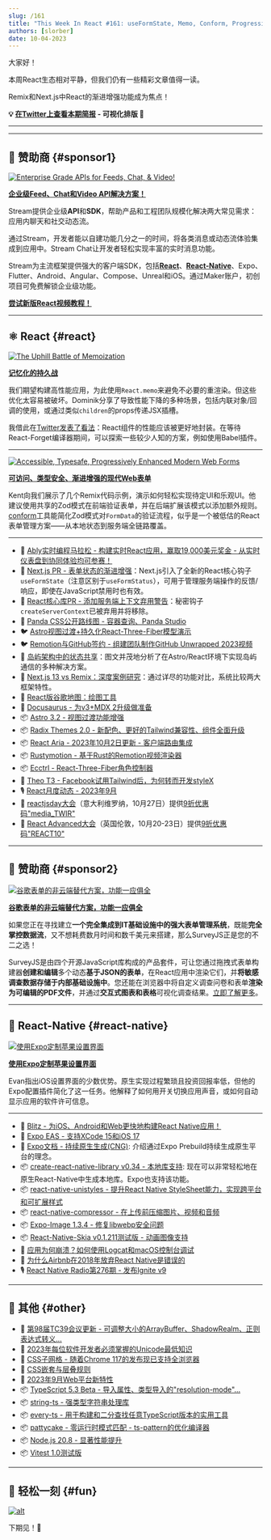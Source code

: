 ```yaml
---
slug: /161
title: "This Week In React #161: useFormState, Memo, Conform, Progressive Enhancement, Astro, Radix, React-Aria, Rustymotion, Ecctrl, Expo Apple Settings, Unistyles, TypeScript, TC39..."
authors: [slorber]
date: 10-04-2023
---
```


大家好！

本周React生态相对平静，但我们仍有一些精彩文章值得一读。

Remix和Next.js中React的渐进增强功能成为焦点！

<!-- truncate -->

**💡 [在Twitter上查看本期简报](https://slo.im/thread) - 可视化排版 🎨**

---


<Support />

---

## 💸 赞助商 {#sponsor1}

[![Enterprise Grade APIs for Feeds, Chat, & Video!](/emails/issues/153/stream.jpg)](https://getstream.io/video/voice-calling/?utm_source=thisweekinreact&utm_medium=sponsorship&utm_content=&utm_campaign=thisweekinreact_July2023_video_klmh22)

[**企业级Feed、Chat和Video API解决方案！**](https://getstream.io/video/docs/react/?utm_source=thisweekinreact&utm_medium=sponsorship&utm_content=&utm_campaign=thisweekinreact_July2023_video_klmh22)

Stream提供企业级**API**和**SDK**，帮助产品和工程团队规模化解决两大常见需求：应用内聊天和社交动态流。

通过Stream，开发者能以自建功能几分之一的时间，将各类消息或动态流体验集成到应用中。Stream Chat让开发者轻松实现丰富的实时消息功能。

Stream为主流框架提供强大的客户端SDK，包括[**React**](https://getstream.io/chat/sdk/react/?utm_source=thisweekinreact&utm_medium=sponsorship&utm_content=&utm_campaign=thisweekinreact_July2023_video_klmh22)、[**React-Native**](https://getstream.io/chat/sdk/react-native/?utm_source=thisweekinreact&utm_medium=sponsorship&utm_content=&utm_campaign=thisweekinreact_July2023_video_klmh22)、Expo、Flutter、Android、Angular、Compose、Unreal和iOS。通过Maker账户，初创项目可免费解锁企业级功能。

[**尝试新版React视频教程！**](https://getstream.io/video/docs/react/?utm_source=thisweekinreact&utm_medium=sponsorship&utm_content=&utm_campaign=thisweekinreact_July2023_video_klmh22)

---

## ⚛️ React {#react}

[![The Uphill Battle of Memoization](/emails/issues/161/memo.jpg)](https://tkdodo.eu/blog/the-uphill-battle-of-memoization)

[**记忆化的持久战**](https://tkdodo.eu/blog/the-uphill-battle-of-memoization)

我们期望构建高性能应用，为此使用`React.memo`来避免不必要的重渲染。但这些优化太容易被破坏。Dominik分享了导致性能下降的多种场景，包括内联对象/回调的使用，或通过类似`children`的props传递JSX插槽。

我借此在[Twitter发表了看法](https://twitter.com/sebastienlorber/status/1709258817844752794)：React组件的性能应该被更好地封装。在等待React-Forget编译器期间，可以探索一些较少人知的方案，例如使用Babel插件。

---

[![Accessible, Typesafe, Progressively Enhanced Modern Web Forms](/emails/issues/161/epicweb.jpg)](https://www.epicweb.dev/accessible-typesafe-progressively-enhanced-modern-web-forms)

[**可访问、类型安全、渐进增强的现代Web表单**](https://www.epicweb.dev/accessible-typesafe-progressively-enhanced-modern-web-forms)

Kent向我们展示了几个Remix代码示例，演示如何轻松实现待定UI和乐观UI。他建议使用共享的Zod模式在前端验证表单，并在后端扩展该模式以添加额外规则。[conform](https://conform.guide/)工具能简化Zod模式对`FormData`的验证流程，似乎是一个被低估的React表单管理方案——从本地状态到服务端全链路覆盖。

---

- 💸 [Ably实时编程马拉松 - 构建实时React应用，赢取19,000美元奖金 - 从实时仪表盘到协同体验均可参赛！](https://ably.devpost.com/?utm_campaign=23-hackathon&utm_source=thisweekinreact&utm_medium=referral)
- 👀 [Next.js PR - 表单状态的渐进增强](https://github.com/vercel/next.js/pull/55584)：Next.js引入了全新的React核心钩子`useFormState`（注意区别于`useFormStatus`），可用于管理服务端操作的反馈/响应，即使在JavaScript禁用时也有效。
- 👀 [React核心库PR - 添加服务端上下文弃用警告](https://github.com/facebook/react/pull/27424)：秘密钩子`createServerContext`已被弃用并将移除。
- 👀 [Panda CSS公开路线图 - 容器查询、Panda Studio](https://panda-css.canny.io/)
- 🐦 [Astro视图过渡+持久化React-Three-Fiber模型演示](https://twitter.com/astrodotbuild/status/1707918024471355406)
- 🐦 [Remotion与GitHub签约 - 组建团队制作GitHub Unwrapped 2023视频](https://twitter.com/Remotion/status/1707664519403614323)
- 📜 [岛屿架构中的状态共享](https://frontendatscale.com/blog/islands-architecture-state/)：图文并茂地分析了在Astro/React环境下实现岛屿通信的多种解决方案。
- 📜 [Next.js 13 vs Remix：深度案例研究](https://prateeksurana.me/blog/nextjs-13-vs-remix-an-in-depth-case-study/)：通过详尽的功能对比，系统比较两大框架特性。
- 📜 [React版谷歌地图：绘图工具](https://sudolabs.com/insights/react-google-maps-drawing-tools)
- 📜 [Docusaurus - 为v3+MDX 2升级做准备](https://docusaurus.io/blog/preparing-your-site-for-docusaurus-v3)
- 📦 [Astro 3.2 - 视图过渡功能增强](https://astro.build/blog/astro-320/)
- 📦 [Radix Themes 2.0 - 新配色、更好的Tailwind兼容性、组件全面升级](https://www.radix-ui.com/themes/docs/overview/releases#200)
- 📦 [React Aria - 2023年10月2日更新 - 客户端路由集成](https://react-spectrum.adobe.com/releases/2023-10-02.html)
- 📦 [Rustymotion - 基于Rust的Remotion视频渲染器](https://github.com/clearlysid/rustymotion)
- 📦 [Ecctrl - React-Three-Fiber角色控制器](https://github.com/pmndrs/ecctrl)
- 🎥 [Theo T3 - Facebook试用Tailwind后，为何转而开发styleX](https://www.youtube.com/watch?v=PHV94q7BivI)
- 🎙️ [React月度动态 - 2023年9月](https://podcasters.spotify.com/pod/show/reactiflux/episodes/This-Month-in-React--September-2023-e29vb6o)
- 👥 [reactjsday大会](https://2023.reactjsday.it/)（意大利维罗纳，10月27日）提供[9折优惠码"media_TWIR"](https://ti.to/grusp/reactjsday-2023/discount/media_TWIR)
- 👥 [React Advanced大会](https://reactadvanced.com/?utm_source=email&utm_medium=thisweekinreact)（英国伦敦，10月20-23日）提供[9折优惠码"REACT10"](https://ti.to/gitnation/react-advanced-london-2023/discount/REACT10)

<SubscribeFormEmbed placement="middle" />

---

## 💸 赞助商 {#sponsor2}

[![谷歌表单的非云端替代方案，功能一应俱全](/emails/issues/155/surveyjs.jpg)](https://surveyjs.io/?utm_source=thisweekinreact&utm_medium=email)

**[谷歌表单的非云端替代方案，功能一应俱全](https://surveyjs.io/?utm_source=thisweekinreact&utm_medium=email)**

如果您正在寻找建立**一个完全集成到IT基础设施中的强大表单管理系统**，既能**完全掌控数据流**，又不想耗费数月时间和数千美元来搭建，那么SurveyJS正是您的不二之选！

SurveyJS是由四个开源JavaScript库构成的产品套件，可让您通过拖拽式表单构建器**创建和编辑**多个动态**基于JSON的表单**，在React应用中渲染它们，并**将敏感调查数据存储于内部基础设施中**。您还能在浏览器中将自定义调查问卷和表单**渲染为可编辑的PDF文件**，并通过**交互式图表和表格**可视化调查结果。[立即了解更多](https://surveyjs.io/?utm_source=thisweekinreact&utm_medium=email)。

---

## 📱 React-Native {#react-native}

[![使用Expo定制苹果设置界面](/emails/issues/161/exposettings.jpg)](https://evanbacon.dev/blog/apple-settings)

[**使用Expo定制苹果设置界面**](https://evanbacon.dev/blog/apple-settings)

Evan指出iOS设置界面的少数优势。原生实现过程繁琐且投资回报率低，但他的Expo配置插件简化了这一任务。他解释了如何用开关切换应用声音，或如何自动显示应用的软件许可信息。

---

- 💸 [Blitz - 为iOS、Android和Web更快地构建React Native应用！](https://www.blitz-rn.com/)
- 📜 [Expo EAS - 支持XCode 15和iOS 17](https://expo.dev/changelog/2023/09-28-new-xcode-ios)
- 📖 [Expo文档 - 持续原生生成(CNG)](https://docs.expo.dev/workflow/continuous-native-generation/): 介绍通过Expo Prebuild持续生成原生平台的理念。
- 📦 [create-react-native-library v0.34 - 本地库支持](https://github.com/callstack/react-native-builder-bob/releases/tag/create-react-native-library%400.34.0): 现在可以非常轻松地在原生React-Native中生成本地库。Expo也支持该功能。
- 📦 [react-native-unistyles - 提升React Native StyleSheet能力，实现跨平台和可扩展样式](https://github.com/jpudysz/react-native-unistyles)
- 📦 [react-native-compressor - 在上传前压缩图片、视频和音频](https://github.com/numandev1/react-native-compressor)
- 📦 [Expo-Image 1.3.4 - 修复libwebp安全问题](https://expo.dev/changelog/2023/09-29-libwebp)
- 📦 [React-Native-Skia v0.1.211测试版 - 动画图像支持](https://shopify.github.io/react-native-skia/docs/animated-images/)
- 🎥 [应用为何崩溃？如何使用Logcat和macOS控制台调试](https://www.youtube.com/watch?v=LvCci4Bwmpc)
- 🎥 [为什么Airbnb在2018年放弃React Native是错误的](https://www.youtube.com/watch?v=RwUQnfcxH0o)
- 🎙 [React Native Radio第276期 - 发布Ignite v9](https://reactnativeradio.com/episodes/rnr-276-announcing-ignite-v9-expresso)

---

## 🔀 其他 {#other}

- 📜 [第98届TC39会议更新 - 可调整大小的ArrayBuffer、ShadowRealm、正则表达式转义...](https://dev.to/hemanth/updates-from-the-98th-tc39-meeting-1lcf)
- 📜 [2023年每位软件开发者必须掌握的Unicode最低知识](https://tonsky.me/blog/unicode/)
- 📜 [CSS子网格 - 随着Chrome 117的发布现已支持全浏览器](https://web.dev/css-subgrid/)
- 📜 [CSS嵌套与层叠规则](https://webkit.org/blog/14571/css-nesting-and-the-cascade/)
- 📜 [2023年9月Web平台新特性](https://web.dev/web-platform-09-2023/)
- 📦 [TypeScript 5.3 Beta - 导入属性、类型导入的"resolution-mode"...](https://devblogs.microsoft.com/typescript/announcing-typescript-5-3-beta/)
- 📦 [string-ts - 强类型字符串处理库](https://github.com/gustavoguichard/string-ts)
- 📦 [every-ts - 用于构建和二分查找任意TypeScript版本的实用工具](https://github.com/jakebailey/every-ts)
- 📦 [pattycake - 零运行时模式匹配 - ts-pattern的优化编译器](https://github.com/aidenybai/pattycake)
- 📦 [Node.js 20.8 - 显著性能提升](https://nodejs.org/en/blog/release/v20.8.0)
- 📦 [Vitest 1.0测试版](https://github.com/vitest-dev/vitest/releases/tag/v1.0.0-beta.0)

---

## 🤭 轻松一刻 {#fun}

[![alt](/emails/issues/161/meme.jpg)](https://twitter.com/creatine_cycle/status/1706912311309652159)

下期见！👋